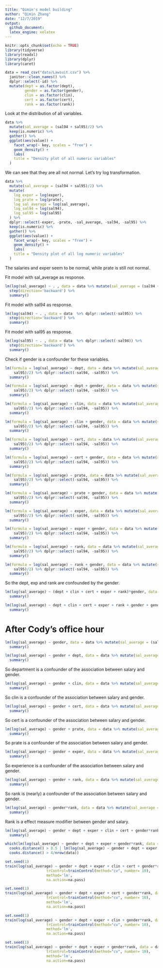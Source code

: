 ```yaml
---
title: "Qimin's model building"
author: "Qimin Zhang"
date: "12/7/2019"
output: 
  github_document:
  latex_engine: xelatex
---
```


```r
knitr::opts_chunk$set(echo = TRUE)
library(tidyverse)
library(readxl)
library(dplyr)
library(caret)
```

```r
data = read_csv("data/Lawsuit.csv") %>% 
  janitor::clean_names() %>% 
  dplyr::select(-id) %>% 
  mutate(dept = as.factor(dept),
         gender = as.factor(gender),
         clin = as.factor(clin),
         cert = as.factor(cert),
         rank = as.factor(rank))
```

Look at the distribution of all variables.

```r
data %>%
  mutate(sal_average = (sal94 + sal95)/2) %>% 
  keep(is.numeric) %>%
  gather() %>% 
  ggplot(aes(value)) +
    facet_wrap(~ key, scales = "free") +
    geom_density() +
    labs(
    title = "Density plot of all numeric variables"
  )
```

We can see that they are all not normal. Let's try log transformation.

```r
data %>%
  mutate(sal_average = (sal94 + sal95)/2) %>%
  mutate(
    log_exper = log(exper),
    log_prate = log(prate),
    log_sal_average = log(sal_average),
    log_sal94 = log(sal94),
    log_sal95 = log(sal95)
  ) %>% 
  dplyr::select(-exper, -prate, -sal_average, -sal94, -sal95) %>% 
  keep(is.numeric) %>%
  gather() %>% 
  ggplot(aes(value)) +
    facet_wrap(~ key, scales = "free") +
    geom_density() +
    labs(
    title = "Density plot of all log numeric variables"
  )
```

The salaries and exper seem to be normal, while prate is still not normal.

Fit model with sal_average as response.

```r
lm(log(sal_average) ~ . , data = data %>% mutate(sal_average = (sal94 + sal95)/2) %>% dplyr::select(-sal94, -sal95)) %>% 
  step(direction='backward') %>% 
  summary()
```

Fit model with sal94 as response.

```r
lm(log(sal94) ~ . , data = data  %>% dplyr::select(-sal95)) %>% 
  step(direction='backward') %>% 
  summary()
```

Fit model with sal95 as response.

```r
lm(log(sal95) ~ . , data = data  %>% dplyr::select(-sal94)) %>% 
  step(direction='backward') %>% 
  summary()
```

Check if gender is a confounder for these variables.

```r
lm(formula = log(sal_average) ~ dept, data = data %>% mutate(sal_average = (sal94 + 
    sal95)/2) %>% dplyr::select(-sal94, -sal95)) %>% 
  summary()

lm(formula = log(sal_average) ~ dept + gender, data = data %>% mutate(sal_average = (sal94 + 
    sal95)/2) %>% dplyr::select(-sal94, -sal95)) %>% 
  summary()
```

```r
lm(formula = log(sal_average) ~ clin, data = data %>% mutate(sal_average = (sal94 + 
    sal95)/2) %>% dplyr::select(-sal94, -sal95)) %>% 
  summary()

lm(formula = log(sal_average) ~ clin + gender, data = data %>% mutate(sal_average = (sal94 + 
    sal95)/2) %>% dplyr::select(-sal94, -sal95)) %>% 
  summary()
```

```r
lm(formula = log(sal_average) ~ cert, data = data %>% mutate(sal_average = (sal94 + 
    sal95)/2) %>% dplyr::select(-sal94, -sal95)) %>% 
  summary()

lm(formula = log(sal_average) ~ cert + gender, data = data %>% mutate(sal_average = (sal94 + 
    sal95)/2) %>% dplyr::select(-sal94, -sal95)) %>% 
  summary()
```

```r
lm(formula = log(sal_average) ~ prate, data = data %>% mutate(sal_average = (sal94 + 
    sal95)/2) %>% dplyr::select(-sal94, -sal95)) %>% 
  summary()

lm(formula = log(sal_average) ~ prate + gender, data = data %>% mutate(sal_average = (sal94 + 
    sal95)/2) %>% dplyr::select(-sal94, -sal95)) %>% 
  summary()
```

```r
lm(formula = log(sal_average) ~ exper, data = data %>% mutate(sal_average = (sal94 + 
    sal95)/2) %>% dplyr::select(-sal94, -sal95)) %>% 
  summary()

lm(formula = log(sal_average) ~ exper + gender, data = data %>% mutate(sal_average = (sal94 + 
    sal95)/2) %>% dplyr::select(-sal94, -sal95)) %>% 
  summary()
```

```r
lm(formula = log(sal_average) ~ rank, data = data %>% mutate(sal_average = (sal94 + 
    sal95)/2) %>% dplyr::select(-sal94, -sal95)) %>% 
  summary()

lm(formula = log(sal_average) ~ rank + gender, data = data %>% mutate(sal_average = (sal94 + 
    sal95)/2) %>% dplyr::select(-sal94, -sal95)) %>% 
  summary()
```

So the dept, exp and rank are confounded by the gender.

```r
lm(log(sal_average) ~ (dept + clin + cert + exper + rank)*gender, data = data %>% mutate(sal_average = (sal94 + sal95)/2) %>% dplyr::select(-sal94, -sal95)) %>% 
  summary()
```


```r
lm(log(sal_average) ~ dept + clin + cert + exper + rank + gender + gender*exper, data = data %>% mutate(sal_average = (sal94 + sal95)/2) %>% dplyr::select(-sal94, -sal95)) %>% 
  summary()
```

# After Cody's office hour

```r
lm(log(sal_average) ~ gender, data = data %>% mutate(sal_average = (sal94 + sal95)/2) %>% dplyr::select(-sal94, -sal95)) %>% 
  summary()

lm(log(sal_average) ~ gender + dept, data = data %>% mutate(sal_average = (sal94 + sal95)/2) %>% dplyr::select(-sal94, -sal95)) %>% 
  summary()
```

So department is a confounder of the association between salary and gender.

```r
lm(log(sal_average) ~ gender + clin, data = data %>% mutate(sal_average = (sal94 + sal95)/2) %>% dplyr::select(-sal94, -sal95)) %>% 
  summary()
```

So clin is a confounder of the association between salary and gender.

```r
lm(log(sal_average) ~ gender + cert, data = data %>% mutate(sal_average = (sal94 + sal95)/2) %>% dplyr::select(-sal94, -sal95)) %>% 
  summary()
```

So cert is a confounder of the association between salary and gender.

```r
lm(log(sal_average) ~ gender + prate, data = data %>% mutate(sal_average = (sal94 + sal95)/2) %>% dplyr::select(-sal94, -sal95)) %>% 
  summary()
```

So prate is a confounder of the association between salary and gender.

```r
lm(log(sal_average) ~ gender + exper, data = data %>% mutate(sal_average = (sal94 + sal95)/2) %>% dplyr::select(-sal94, -sal95)) %>% 
  summary()
```

So experience is a confounder of the association between salary and gender.

```r
lm(log(sal_average) ~ gender + rank, data = data %>% mutate(sal_average = (sal94 + sal95)/2) %>% dplyr::select(-sal94, -sal95)) %>% 
  summary()
```

So rank is (nearly) a confounder of the association between salary and gender.


```r
lm(log(sal_average) ~ gender*rank, data = data %>% mutate(sal_average = (sal94 + sal95)/2) %>% dplyr::select(-sal94, -sal95)) %>% 
  summary()
```

Rank is a effect measure modifier between gender and salary.

```r
lm(log(sal_average) ~ gender + dept + exper + clin + cert + gender*rank, data = data %>% mutate(sal_average = (sal94 + sal95)/2) %>% dplyr::select(-sal94, -sal95)) %>% 
  summary()
```

```r
which(lm(log(sal_average) ~ gender + dept + exper + gender*rank, data = data %>% mutate(sal_average = (sal94 + sal95)/2) %>% dplyr::select(-sal94, -sal95)) %>% 
  cooks.distance() > 0.5 | lm(log(sal_average) ~ gender + dept + exper + gender*rank, data = data %>% mutate(sal_average = (sal94 + sal95)/2) %>% dplyr::select(-sal94, -sal95)) %>% 
  cooks.distance() > 4/nrow(data))
```

```r
set.seed(1)
train(log(sal_average) ~ gender + dept + exper + clin + cert + gender*rank, data = data %>% mutate(sal_average = (sal94 + sal95)/2) %>% dplyr::select(-sal94, -sal95),
                   trControl=trainControl(method="cv", number= 10),
                   method='lm',
                   na.action=na.pass)
```

```r
set.seed(1)
train(log(sal_average) ~ gender + dept + exper + cert + gender*rank, data = data %>% mutate(sal_average = (sal94 + sal95)/2) %>% dplyr::select(-sal94, -sal95),
                   trControl=trainControl(method="cv", number= 10),
                   method='lm',
                   na.action=na.pass)
```

```r
set.seed(1)
train(log(sal_average) ~ gender + dept + exper + clin + gender*rank, data = data %>% mutate(sal_average = (sal94 + sal95)/2) %>% dplyr::select(-sal94, -sal95),
                   trControl=trainControl(method="cv", number= 10),
                   method='lm',
                   na.action=na.pass)
```

```r
set.seed(1)
train(log(sal_average) ~ gender + dept + exper + gender*rank, data = data %>% mutate(sal_average = (sal94 + sal95)/2) %>% dplyr::select(-sal94, -sal95),
                   trControl=trainControl(method="cv", number= 10),
                   method='lm',
                   na.action=na.pass)
```

